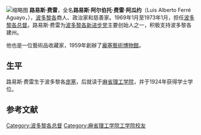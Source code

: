 {{noteTA
|1=zh-hans:路易斯;zh-hant:路易;
}}
[[File:Luis_A._Ferré.jpg|缩略图]]
'''路易斯·费雷'''，全名'''路易斯·阿尔伯托·费雷·阿瓜约'''（Luis Alberto Ferré Aguayo，{{bd|1904年|2月17日|2003年|10月21日}}），[[波多黎各|波多黎各]]商人、政治家和慈善家。1969年1月至1973年1月，担任[[波多黎各总督|波多黎各总督]]。路易斯·费雷为[[波多黎各新进步党|波多黎各新进步党]]主要创始人之一，积极支持波多黎各建州。

他也是一位藝術品收藏家，1959年創辦了[[龐塞藝術博物館|龐塞藝術博物館]]。

== 生平 ==
路易斯·费雷生于波多黎各[[庞塞|庞塞]]，后就读于[[麻省理工学院|麻省理工学院]]，并于1924年获得学士学位。

==参考文献==
{{reflist}}

{{s-start}}
{{s-off}}
{{succession box
|title=[[波多黎各总督|波多黎各总督]]
|before=[[罗贝托·桑切斯·比莱利亚|罗贝托·桑切斯·比莱利亚]]
|years=1969–73
|after=[[拉斐尔·埃尔南德斯·科隆|拉斐尔·埃尔南德斯·科隆]]
}}
{{succession box
|title=[[波多黎各参议院|波多黎各参议院主席]]
|before=[[胡安·坎塞尔·里奥斯|胡安·坎塞尔·里奥斯]]
|years=1977–80
|after=[[米格尔·埃尔南德斯·阿戈斯托|米格尔·埃尔南德斯·阿戈斯托]]
}}
{{succession box
|title=[[新进步党_(波多黎各)|波多黎各新进步党主席]]
|before=无
|years=1967–74
|after=[[卡洛斯·罗梅罗·巴塞洛|卡洛斯·罗梅罗·巴塞洛]]
}}
{{s-end}}

{{Authority control}}
{{DEFAULTSORT:Ferre, Luis A.}}

[[Category:波多黎各总督|Category:波多黎各总督]]
[[Category:麻省理工学院工学院校友|Category:麻省理工学院工学院校友]]